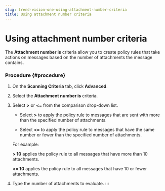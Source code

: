 ```yaml
---
slug: trend-vision-one-using-attachment-number-criteria
title: Using attachment number criteria
---
```

# Using attachment number criteria

The **Attachment number is** criteria allow you to create policy rules that take actions on messages based on the number of attachments the message contains.

### Procedure {#procedure}

1.  On the **Scanning Criteria** tab, click **Advanced**.

2.  Select the **Attachment number is** criteria.

3.  Select **\>** or **\<=** from the comparison drop-down list.

    - Select **\>** to apply the policy rule to messages that are sent with more than the specified number of attachments.

    - Select **\<=** to apply the policy rule to messages that have the same number or fewer than the specified number of attachments.

    For example:

    **\> 10** applies the policy rule to all messages that have more than 10 attachments.

    **\<= 10** applies the policy rule to all messages that have 10 or fewer attachments.

4.  Type the number of attachments to evaluate.
:::
